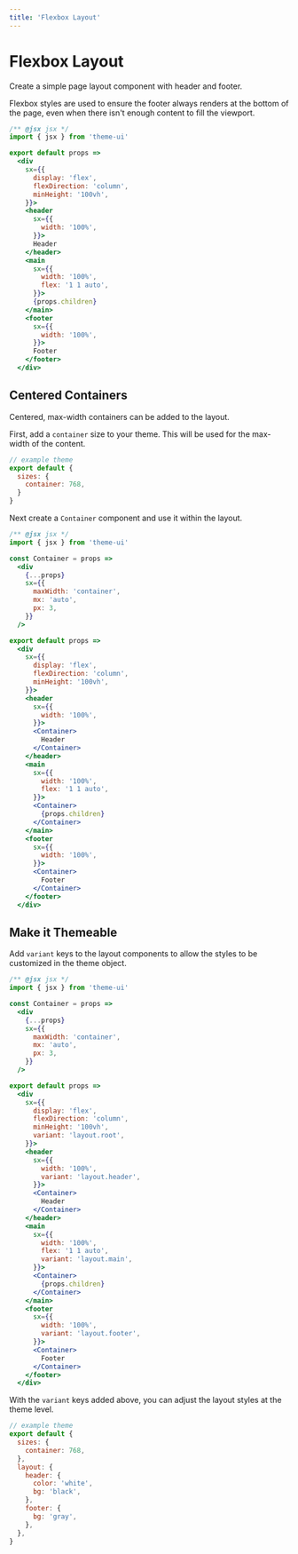 ```yaml
---
title: 'Flexbox Layout'
---
```


# Flexbox Layout

Create a simple page layout component with header and footer.

Flexbox styles are used to ensure the footer always renders at the bottom of the page, even when there isn't enough content to fill the viewport.

```jsx
/** @jsx jsx */
import { jsx } from 'theme-ui'

export default props =>
  <div
    sx={{
      display: 'flex',
      flexDirection: 'column',
      minHeight: '100vh',
    }}>
    <header
      sx={{
        width: '100%',
      }}>
      Header
    </header>
    <main
      sx={{
        width: '100%',
        flex: '1 1 auto',
      }}>
      {props.children}
    </main>
    <footer
      sx={{
        width: '100%',
      }}>
      Footer
    </footer>
  </div>
```

## Centered Containers

Centered, max-width containers can be added to the layout.

First, add a `container` size to your theme.
This will be used for the max-width of the content.

```js
// example theme
export default {
  sizes: {
    container: 768,
  }
}
```

Next create a `Container` component and use it within the layout.

```jsx
/** @jsx jsx */
import { jsx } from 'theme-ui'

const Container = props =>
  <div
    {...props}
    sx={{
      maxWidth: 'container',
      mx: 'auto',
      px: 3,
    }}
  />

export default props =>
  <div
    sx={{
      display: 'flex',
      flexDirection: 'column',
      minHeight: '100vh',
    }}>
    <header
      sx={{
        width: '100%',
      }}>
      <Container>
        Header
      </Container>
    </header>
    <main
      sx={{
        width: '100%',
        flex: '1 1 auto',
      }}>
      <Container>
        {props.children}
      </Container>
    </main>
    <footer
      sx={{
        width: '100%',
      }}>
      <Container>
        Footer
      </Container>
    </footer>
  </div>
```

## Make it Themeable

Add `variant` keys to the layout components to allow the styles to be customized in the theme object.

```jsx
/** @jsx jsx */
import { jsx } from 'theme-ui'

const Container = props =>
  <div
    {...props}
    sx={{
      maxWidth: 'container',
      mx: 'auto',
      px: 3,
    }}
  />

export default props =>
  <div
    sx={{
      display: 'flex',
      flexDirection: 'column',
      minHeight: '100vh',
      variant: 'layout.root',
    }}>
    <header
      sx={{
        width: '100%',
        variant: 'layout.header',
      }}>
      <Container>
        Header
      </Container>
    </header>
    <main
      sx={{
        width: '100%',
        flex: '1 1 auto',
        variant: 'layout.main',
      }}>
      <Container>
        {props.children}
      </Container>
    </main>
    <footer
      sx={{
        width: '100%',
        variant: 'layout.footer',
      }}>
      <Container>
        Footer
      </Container>
    </footer>
  </div>
```

With the `variant` keys added above, you can adjust the layout styles at the theme level.

```js
// example theme
export default {
  sizes: {
    container: 768,
  },
  layout: {
    header: {
      color: 'white',
      bg: 'black',
    },
    footer: {
      bg: 'gray',
    },
  },
}
```
